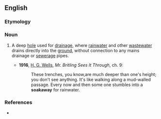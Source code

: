 ==English==

===Etymology===
{{compound|soak|away}}

===Noun===
{{en-noun}}

# {{context|chiefly|UK|lang=en}} A deep [[hole]] used for [[drainage]], where [[rainwater]] and other [[wastewater]] drains directly into the [[ground]], without connection to any mains drainage or [[sewerage]] pipes.
#* '''1916''', [[w:H. G. Wells|H. G. Wells]], ''Mr. Britling Sees It Through'', ch. 9:
#*: These trenches, you know,are much deeper than one's height; you don't see anything. It's like walking along a mud-walled passage. Every now and then some one stumbles into a '''soakaway''' for rainwater.

===References===
* {{R:OneLook}}